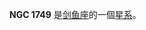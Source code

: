 {{NGCInfoBox|NGCID=NGC 1749|發現者=約翰·弗里德里希·威廉·赫歇爾|發現日期=1836年12月30日|其他編號=ESO 56-SC26|曆元=J2000.0|赤經=4時54分56.1秒
|赤緯=-68°11'20"|星座=剑鱼座|星體=星系|星等=13.6|表面亮度=|藍等=13.6}}

'''NGC 1749''' 是[[剑鱼座|剑鱼座]]的一個[[星系|星系]]。

{{NGCReference|1749}}
{{Catalogs|NGC=1749}}
